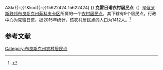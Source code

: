 {{Infobox Settlement
| official_name = 克雷日诺农村居民点
| native_name = Крыжинское сельское поселение
| settlement_type = [[农村居民点|农村居民点]]
| subdivision_type = [[国家|国家]]
| subdivision_type1 = [[州_(俄罗斯)|州]]
| subdivision_type2 = [[区_(苏联)|区]]
| subdivision_name = {{RUS}}
| subdivision_name1 = [[布良斯克州|布良斯克州]]
| subdivision_name2 = [[茹科夫卡区|茹科夫卡区]]
| seat_type = 行政中心
| seat = 克雷日诺
| population_as_of=2015
| population_footnotes = <ref name=stat />
| population_total = 1412
| coordinates_display = inline,title
| latd =  | latm =  | lats =  | latNS = N
| longd =  | longm =  | longs =  | longEW = E
| timezone = [[莫斯科时间|MSK]]
| utc_offset = +3
| blank_name = [[俄罗斯市政土地区划代码|OKTMO编码]]
| blank_info = [http://classif.spb.ru/classificators/view/tma.php?st{{=}}A&kr{{=}}1&kod{{=}}15622424 15622424]
}}
'''克雷日诺农村居民点'''（{{lang-ru|Крыжинское сельское поселение}}）是[[俄罗斯联邦|俄罗斯联邦]][[布良斯克州|布良斯克州]][[茹科夫卡区|茹科夫卡区]]所属的一个[[农村居民点|农村居民点]]。其下辖有9个居民点，行政中心为克雷日诺。据2015年统计，该农村居民点的人口为1412人。<ref name=stat>{{cite web |url=http://www.gks.ru/free_doc/doc_2015/bul_dr/mun_obr2015.rar |title=Численность населения Российской Федерации по муниципальным образованиям на 1 января 2015 года |accessdate=2015-08-06 |archiveurl=https://www.webcitation.org/6aaNzOlFO?url=http://www.gks.ru/free_doc/doc_2015/bul_dr/mun_obr2015.rar |archivedate=2015-08-06 |language=ru |deadurl=yes }}</ref>

== 参考文献 ==
{{reflist}}

{{Russia-stub}}

[[Category:布良斯克州农村居民点|Category:布良斯克州农村居民点]]